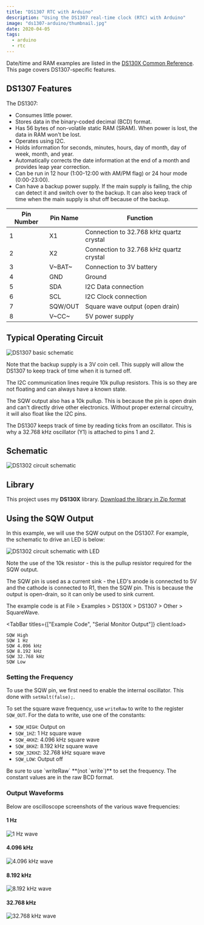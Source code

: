 ```yaml
---
title: "DS1307 RTC with Arduino"
description: "Using the DS1307 real-time clock (RTC) with Arduino"
image: "ds1307-arduino/thumbnail.jpg"
date: 2020-04-05
tags:
  - arduino
  - rtc
---
```



Date/time and RAM examples are listed in the [DS130X Common Reference](/articles/ds130x-reference). This page covers DS1307-specific features.

## DS1307 Features

The DS1307:

- Consumes little power.
- Stores data in the binary-coded decimal (BCD) format.
- Has 56 bytes of non-volatile static RAM (SRAM). When power is lost, the data in RAM won't be lost.
- Operates using I2C.
- Holds information for seconds, minutes, hours, day of month, day of week, month, and year.
- Automatically corrects the date information at the end of a month and provides leap year correction.
- Can be run in 12 hour (1:00-12:00 with AM/PM flag) or 24 hour mode (0:00-23:00).
- Can have a backup power supply. If the main supply is failing, the chip can detect it and switch over to the backup. It can also keep track of time when the main supply is shut off because of the backup.

| Pin Number | Pin Name | Function                                |
| ---------- | -------- | --------------------------------------- |
| 1          | X1       | Connection to 32.768 kHz quartz crystal |
| 2          | X2       | Connection to 32.768 kHz quartz crystal |
| 3          | V~BAT~   | Connection to 3V battery                |
| 4          | GND      | Ground                                  |
| 5          | SDA      | I2C Data connection                     |
| 6          | SCL      | I2C Clock connection                    |
| 7          | SQW/OUT  | Square wave output (open drain)         |
| 8          | V~CC~    | 5V power supply                         |

## Typical Operating Circuit

![DS1307 basic schematic](@img/ds1307-arduino/circuit.png)

Note that the backup supply is a 3V coin cell. This supply will allow the DS1307 to keep track of time when it is turned off.

The I2C communication lines require 10k pullup resistors. This is so they are not floating and can always have a known state.

The SQW output also has a 10k pullup. This is because the pin is open drain and can't directly drive other electronics. Without proper external circuitry, it will also float like the I2C pins.

The DS1307 keeps track of time by reading ticks from an oscillator. This is why a 32.768 kHz oscillator (Y1) is attached to pins 1 and 2.

## Schematic

![DS1302 circuit schematic](@img/ds1307-arduino/schematic.png)

## Library

This project uses my **DS130X** library. [Download the library in Zip format](/zipped/DS130X.zip)

## Using the SQW Output

In this example, we will use the SQW output on the DS1307. For example, the schematic to drive an LED is below:

![DS1302 circuit schematic with LED](@img/ds1307-arduino/schematic-led.png)

Note the use of the 10k resistor - this is the pullup resistor required for the SQW output.

The SQW pin is used as a current sink - the LED's anode is connected to 5V and the cathode is connected to R1, then the SQW pin. This is because the output is open-drain, so it can only be used to sink current.

The example code is at File > Examples > DS130X > DS1307 > Other > SquareWave.

<TabBar titles={["Example Code", "Serial Monitor Output"]} client:load>
  <TabPane index={0} client:load>
    <CodeFile src="downloads/DS130X/examples/DS1307/Other/SquareWave/SquareWave.ino" />
  </TabPane>
  <TabPane index={1} client:load>
```
SQW High
SQW 1 Hz
SQW 4.096 kHz
SQW 8.192 kHz
SQW 32.768 kHz
SQW Low
```
  </TabPane>
</TabBar>

### Setting the Frequency

To use the SQW pin, we first need to enable the internal oscillator. This done with `setHalt(false);`.

To set the square wave frequency, use `writeRaw` to write to the register `SQW_OUT`. For the data to write, use one of the constants:

- `SQW_HIGH`: Output on
- `SQW_1HZ`: 1 Hz square wave
- `SQW_4KHZ`: 4.096 kHz square wave
- `SQW_8KHZ`: 8.192 kHz square wave
- `SQW_32KHZ`: 32.768 kHz square wave
- `SQW_LOW`: Output off

<Alert>
  Be sure to use `writeRaw` **(not `write`)** to set the frequency. The constant values are in the raw BCD format.
</Alert>

### Output Waveforms

Below are oscilloscope screenshots of the various wave frequencies:

#### 1 Hz

![1 Hz wave](@img/ds1307-arduino/wave-1.png)

#### 4.096 kHz

![4.096 kHz wave](@img/ds1307-arduino/wave-4k.png)

#### 8.192 kHz

![8.192 kHz wave](@img/ds1307-arduino/wave-8k.png)

#### 32.768 kHz

![32.768 kHz wave](@img/ds1307-arduino/wave-32k.png)
